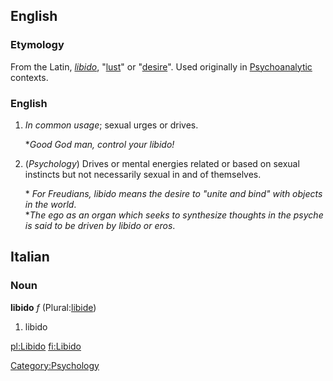 ==English==

===Etymology===
From the Latin, ''[[libido]]'', "[[lust]]" or "[[desire]]". Used originally in [[Psychoanalytic]] contexts.

===English===
# ''In common usage''; sexual urges or drives.
#;*''Good God man, control your libido!''
# (''Psychology'') Drives or mental energies related or based on sexual instincts but not necessarily sexual in and of themselves.
#;* ''For Freudians, libido means the desire to "unite and bind" with objects in the world''.
#;*''The ego as an organ which seeks to synthesize thoughts in the psyche is said to be driven by libido or eros''.   

==Italian==
===Noun===
'''libido''' ''f'' (Plural:[[libide]])

# libido

[[Category:Psychology]]

[[pl:Libido]]
[[fi:Libido]]